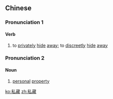 ==Chinese==
{{zh-forms}}

===Pronunciation 1===
{{zh-pron
|m=sīcáng
|c=si1 cong4
|cat=v
}}

====Verb====
{{zh-verb}}

# {{lb|zh|literary}} to [[privately]] [[hide]] [[away]]; to [[discreetly]] [[hide]] [[away]]

===Pronunciation 2===
{{zh-pron
|m=sīcáng,sīzàng,2nb=literary
|c=si1 cong4,si1 zong6
|cat=n
}}

====Noun====
{{zh-noun}}

# {{lb|zh|literary}} [[personal]] [[property]]

[[ko:私藏]]
[[zh:私藏]]